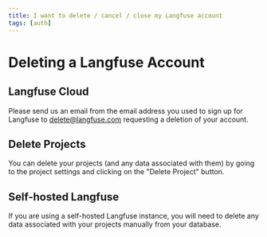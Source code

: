 ```yaml
---
title: I want to delete / cancel / close my Langfuse account
tags: [auth]
---
```


# Deleting a Langfuse Account

## Langfuse Cloud

Please send us an email from the email address you used to sign up for Langfuse to delete@langfuse.com requesting a deletion of your account. 

## Delete Projects

You can delete your projects (and any data associated with them) by going to the project settings and clicking on the "Delete Project" button.

## Self-hosted Langfuse 

If you are using a self-hosted Langfuse instance, you will need to delete any data associated with your projects manually from your database.